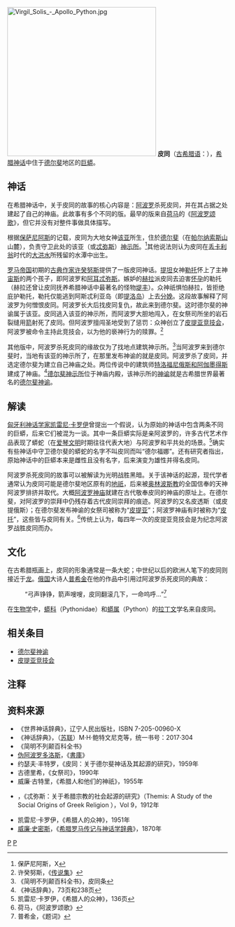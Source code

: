 {{noteTA
|T=zh-hans:皮同; zh-tw:培冬; zh-hk:培冬;
|1=zh-hans:皮同; zh-tw:培冬; zh-hk:培冬;
}}
{{About|希腊神话中的巨蟒|“Python”的其他意义|Python (消歧义)}}
[[File:Virgil_Solis_-_Apollo_Python.jpg|340px]]
'''皮同'''（[[古希腊语|古希腊语]]：{{lang|el|Πύθων}}），[[希腊神话|希腊神话]]中住于[[德尔斐|德尔斐]]地区的[[蟒蛇|巨蟒]]。

==神话==

在希腊神话中，关于皮同的故事的核心内容是：[[阿波罗|阿波罗]]杀死皮同，并在其占据之处建起了自己的神庙。此故事有多个不同的版。最早的版来自[[荷马|荷马]]的《[[荷马诗颂|阿波罗颂歌]]》，但它并没有对整件事做具体描写。

根据[[保萨尼阿斯|保萨尼阿斯]]的记载，皮同为大地女神[[该亚|该亚]]所生，住於[[德尔斐|德尔斐]]（在[[帕尔纳索斯山|帕尔纳索斯山]]山麓），负责守卫此处的该亚（或[[忒弥斯|忒弥斯]]）[[神示所|神示所]]。<ref>保萨尼阿斯，X</ref>其他说法则认为皮同在[[丢卡利翁|丢卡利翁]]时代的[[洪水|大洪水]]所残留的水潭中出生。

[[罗马帝国|罗马帝国]]初期的[[古典作家|古典作家]][[许癸努斯|许癸努斯]]提供了一版皮同神话。[[提坦|提坦]]女神[[勒托|勒托]]怀上了主神[[宙斯|宙斯]]的两个孩子，即阿波罗和[[阿耳忒弥斯|阿耳忒弥斯]]。嫉妒的[[赫拉|赫拉]]派皮同去迫害[[怀孕|怀孕]]的勒托（赫拉还曾让皮同抚养希腊神话中最著名的怪物[[堤丰|堤丰]]）。众神祇惧怕赫拉，皆拒绝庇护勒托，勒托仅能逃到阿斯忒利亚岛（即[[提洛岛|提洛岛]]）上去[[分娩|分娩]]。这段故事解释了阿波罗为何憎恨皮同。阿波罗长大后找皮同复仇，故此来到德尔斐。这时德尔斐的神谕属于该亚。皮同逃入该亚的神示所，而阿波罗大胆地闯入，在女祭司所坐的岩石裂缝用[[箭|箭]]射死了皮同。但阿波罗擅闯圣地受到了惩罚：众神创立了[[皮提亚竞技会|皮提亚竞技会]]，阿波罗被命令主持此竞技会，以为他的亵神行为的赎罪。<ref>许癸努斯，《[[传说集|传说集]]》</ref>

其他版中，阿波罗杀死皮同的缘故仅为了找地点建筑神示所。<ref>《简明不列颠百科全书》，皮同条</ref>当阿波罗来到德尔斐时，当地有该亚的神示所了，在那里发布神谕的就是皮同。阿波罗杀了皮同，并选定德尔斐为建立自己神庙之处。两位传说中的建筑师[[特洛福尼俄斯和阿伽墨得斯|特洛福尼俄斯和阿伽墨得斯]]建成了神庙。<ref>《神话辞典》，73页和238页</ref>[[德尔斐神示所|德尔斐神示所]]位于神庙内殿，该神示所的[[神谕|神谕]]就是古希腊世界最著名的[[德尔斐神谕|德尔斐神谕]]。

==解读==

[[匈牙利|匈牙利]][[神话学|神话学家]][[凯雷尼·卡罗伊|凯雷尼·卡罗伊]]曾提出一个假说，认为原始的神话中包含两条不同的巨蟒，后来它们被混为一谈。其中一条巨蟒实际是亲阿波罗的，许多古代艺术作品表现了蟒蛇（在[[爱琴文明|爱琴文明]]时期往往代表大地）与阿波罗和平共处的场景。<ref>凯雷尼·卡罗伊，《希腊人的众神》，136页</ref>确实有些神话中守卫德尔斐的蟒蛇的名字不叫皮同而叫“德尔福娜”。还有研究者指出，原始神话中的巨蟒本来是雌性且没有名字，后来演变为雄性并得名皮同。

阿波罗杀死皮同的故事可以被解读为光明战胜黑暗。关于该神话的起源，现代学者通常认为皮同可能是德尔斐地区原有的[[克托尼俄斯|地祇]]，后来被[[奥林波斯教|奥林波斯教]]的全国信奉的天神阿波罗排挤并取代。大概[[阿波罗神庙|阿波罗神庙]]就建在古代敬奉皮同的神庙的原址上。在德尔斐，对阿波罗的崇拜中仍残存着古代皮同崇拜的痕迹。阿波罗的又名皮透斯（或皮提俄斯）；在德尔斐发布神谕的女祭司被称为“[[皮提亚|皮提亚]]”；阿波罗神庙有时被称为“[[皮托|皮托]]”，这些皆与皮同有关。<ref>荷马，《阿波罗颂歌》</ref>传统上认为，每四年一次的皮提亚竞技会是为纪念阿波罗战胜皮同而办。

==文化==

在古希腊瓶画上，皮同的形象通常是一条大蛇；中世纪以后的欧洲人笔下的皮同则接近于[[龙_(西方)|龙]]。[[俄国|俄国]]大诗人[[普希金|普希金]]在他的作品中引用过阿波罗杀死皮同的典故：
:“弓声铮铮，箭声嗖嗖，皮同翻滚几下，一命呜呼...”<ref>普希金，《题词》</ref>

在[[生物学|生物学]]中，[[蟒科|蟒科]]（Pythonidae）和[[蟒属|蟒属]]（Python）的[[拉丁文|拉丁文]]学名来自皮同。

==相关条目==
*[[德尔斐神谕|德尔斐神谕]]
*[[皮提亚竞技会|皮提亚竞技会]]

==注释==
<references/>

==资料来源==
*《世界神话辞典》，辽宁人民出版社，ISBN 7-205-00960-X 
*《神话辞典》，（[[苏联|苏联]]）M·H·鲍特文尼克等，统一书号：2017·304 
*《简明不列颠百科全书》
*[[伪阿波罗多洛斯|伪阿波罗多洛斯]]，《[[書庫|書庫]]》
*约瑟夫·丰特罗，《皮同：关于德尔斐神话及其起源的研究》，1959年
*古德里希，《女祭司》，1990年
*威廉·古特里，《希腊人和他们的神祇》，1955年
*{{link-en|简·埃伦·哈里森|Jane Ellen Harrison}}，《忒弥斯：关于希腊宗教的社会起源的研究》（Themis: A Study of the Social Origins of Greek Religion ），Vol 9，1912年
*凯雷尼·卡罗伊，《希腊人的众神》，1951年
*[[威廉·史密斯_(辞书编纂家)|威廉·史密斯]]，《[[希腊罗马传记与神话学辞典|希腊罗马传记与神话学辞典]]》，1870年

{{希腊传说生物}}
{{Authority control}}
[[Category:希腊神话生物|P]]
[[Category:神話傳說中的蛇|P]]